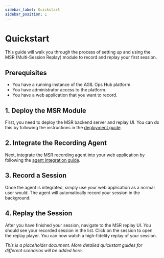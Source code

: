 ```yaml
---
sidebar_label: Quickstart
sidebar_position: 1
---
```



# Quickstart

This guide will walk you through the process of setting up and using the MSR (Multi-Session Replay) module to record and replay your first session.

## Prerequisites

- You have a running instance of the AGIL Ops Hub platform.
- You have administrator access to the platform.
- You have a web application that you want to record.

## 1. Deploy the MSR Module

First, you need to deploy the MSR backend server and replay UI. You can do this by following the instructions in the [deployment guide](../deployment/deployment.mdx).

## 2. Integrate the Recording Agent

Next, integrate the MSR recording agent into your web application by following the [agent integration guide](../development/agent_integration.mdx).

## 3. Record a Session

Once the agent is integrated, simply use your web application as a normal user would. The agent will automatically record your session in the background.

## 4. Replay the Session

After you have finished your session, navigate to the MSR replay UI. You should see your recorded session in the list. Click on the session to open the replay player. You can now watch a high-fidelity replay of your session.

*This is a placeholder document. More detailed quickstart guides for different scenarios will be added here.*
